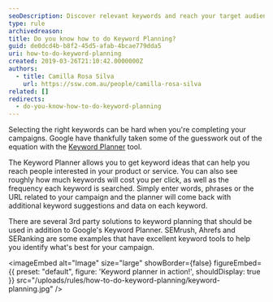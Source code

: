 ```yaml
---
seoDescription: Discover relevant keywords and reach your target audience with Google's Keyword Planner, a powerful tool that suggests ideas and provides cost-per-click estimates.
type: rule
archivedreason:
title: Do you know how to do Keyword Planning?
guid: de0dcd4b-b8f2-45d5-afab-4bcae779dda5
uri: how-to-do-keyword-planning
created: 2019-03-26T21:10:42.0000000Z
authors:
  - title: Camilla Rosa Silva
    url: https://ssw.com.au/people/camilla-rosa-silva
related: []
redirects:
  - do-you-know-how-to-do-keyword-planning
---
```


Selecting the right keywords can be hard when you're completing your campaigns. Google have thankfully taken some of the guesswork out of the equation with the [Keyword Planner](https://accounts.google.com/AccountChooser?service=adwords&continue=https://adwords.google.com/um/identity?authuser%3D0%26dst%3D/ko/KeywordPlanner/Home?__c%253D2391759060%2526__u%253D7273152930%2526authuser%253D0%2526__o%253Dcues%26frag%3Dsearch%26a%3D1&skipvpage=true) tool.

The Keyword Planner allows you to get keyword ideas that can help you reach people interested in your product or service. You can also see roughly how much keywords will cost you per click, as well as the frequency each keyword is searched. Simply enter words, phrases or the URL related to your campaign and the planner will come back with additional keyword suggestions and data on each keyword.

There are several 3rd party solutions to keyword planning that should be used in addition to Google's Keyword Planner. SEMrush, Ahrefs and SERanking are some examples that have excellent keyword tools to help you identify what's best for your campaign.

<imageEmbed
  alt="Image"
  size="large"
  showBorder={false}
  figureEmbed={{
    preset: "default",
    figure: 'Keyword planner in action!',
    shouldDisplay: true
  }}
  src="/uploads/rules/how-to-do-keyword-planning/keyword-planning.jpg"
/>
